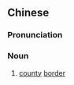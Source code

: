 {{also|县界}}
==Chinese==
{{zh-forms|s=县界}}

===Pronunciation===
{{zh-pron
|m=xiànjiè
|cat=n
}}

===Noun===
{{zh-noun}}

# [[county]] [[border]]